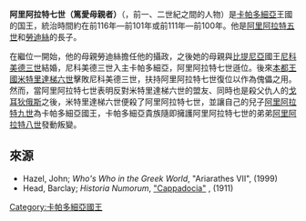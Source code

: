 '''阿里阿拉特七世（篤愛母親者）'''（{{lang-grc|Ἀριαράθης Φιλομήτωρ }}，前一、二世紀之間的人物）是[[卡帕多細亞|卡帕多細亞]]王國的国王，統治時間約在前116年—前101年或前111年—前100年。他是[[阿里阿拉特五世|阿里阿拉特五世]]和[[卡帕多細亞的勞迪絲|勞迪絲]]的長子。

在繼位一開始，他的母親勞迪絲擔任他的攝政，之後她的母親與[[比提尼亞|比提尼亞]]國王[[尼科美德三世|尼科美德三世]]結婚，尼科美德三世入主卡帕多細亞，阿里阿拉特七世遜位。後來[[本都王國|本都王國]][[米特里達梯六世|米特里達梯六世]]擊敗尼科美德三世，扶持阿里阿拉特七世復位以作為傀儡之用。然而，當阿里阿拉特七世表明反對米特里達梯六世的盟友、同時也是殺父仇人的[[卡帕多細亞的戈耳狄俄斯|戈耳狄俄斯]]之後，米特里達梯六世便殺了阿里阿拉特七世，並讓自己的兒子[[阿里阿拉特九世|阿里阿拉特九世]]為卡帕多細亞國王，卡帕多細亞貴族隨即擁護阿里阿拉特七世的弟弟[[阿里阿拉特八世|阿里阿拉特八世]]發動叛變。

==來源==
*Hazel, John; ''Who's Who in the Greek World'', "Ariarathes VII", (1999)
*Head, Barclay; ''Historia Numorum'', [http://www.snible.org/coins/hn/cappadocia.html "Cappadocia"] {{Wayback|url=http://www.snible.org/coins/hn/cappadocia.html |date=20200814074209 }}, (1911)

{{Start box}}
{{S-reg}}
{{Succession box |
 title=[[卡帕多细亚统治者列表|卡帕多細亞國王]] |
 before=[[阿里阿拉特六世|阿里阿拉特六世]] |
 after=[[阿里阿拉特八世|阿里阿拉特八世]] |
 years=前116年 – 前101年}}
{{End box}}

{{希臘化時代統治者}}
[[Category:卡帕多細亞國王|Category:卡帕多細亞國王]]